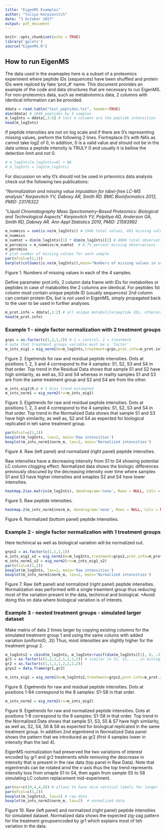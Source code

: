 ```yaml
---
title: "EigenMS Examples"
author: "Yuliya Karpievitch"
date: "3 October 2017"
output: pdf_document
---
```


```r
knitr::opts_chunk$set(echo = TRUE)
library('gplots')
source("EigenMS.R")
```

## How to run EigenMS 

The data used in the examaples here is a subset of a proteomics experiment where
peptide IDs (sequences) have been shuffled and protein IDs were replced by fake 
'prot_#' name.
This document provides an example of the code and data structures  that are 
necessary to run EigenMS. For non-proteomics data, such as metabolomics data, 
2 columns with identical information can be provided. 


```r
ddata = read.table("test_peptides.txt", header=TRUE) 
dim(ddata) # 1946 peptides by 4 samples
m_logInts = ddata[,3:6] # last 4 columns are the peptide intensities
head(m_logInts)
```

If peptide intensities are not on log scale and if there are  0's representing missing values, 
preform the following 2 lines.
Fisrtreplace 0's with NA's as cannot take log2 of 0, in addition, 0 is a valid value 
and should not be in the data unless a peptide intensity is TRULY 0 and usually it is bellow 
the detection limit and not 0.
```r
# m_logInts[m_logInts==0] = NA  
# m_logInts = log2(m_logInts)   
```

For discussion on why 0's should not be used in prteomics data analysis check out the following 
two publications:

*"Normalization and missing value imputation for label-free LC-MS analysis"* 
*Karpievitch YV, Dabney AR, Smith RD.* 
*BMC Bioinformatics 2012, PMID: 23176322*

*"Liquid Chromatography Mass Spectrometry-Based Proteomics: Biological and Technological Aspects"*
*Karpievitch YV, Polpitiya AD, Anderson GA, Smith RD, Dabney AR.*
*Ann Appl Statistics 2010, PMID: 21593992*


```r
m_nummiss = sum(is.na(m_logInts)) # 1946 total values, 681 missing values
m_nummiss
m_numtot = dim(m_logInts)[1] * dim(m_logInts)[2] # 8000 total observations
m_percmiss = m_nummiss/m_numtot  # 8.7% percent missing observations
m_percmiss
# plot number of missing values for each sample
par(mfcol=c(1,1))
barplot(colSums(is.na(m_logInts)),main="Numbers of missing values in samples (group order)")
```

Figure 1. Numbers of missing values in each of the 4 samples. 

Define parameter prot.info, 2 column data frame with IDs for metabolites or peptides
in case of matabolites the 2 columns are identical. 
For peptides 1st column must contain unique peptide ID (usually sequences)
2nd column can contain protein IDs, but is not used in EigenMS, simply propagated back to the user
to be used in further analyses. 

```r
m_prot.info = ddata[,1:2] # all unique metabolite/peptide IDs, otherwise not possible to have as row names
head(m_prot.info)
```


### Example 1 - single factor normalization with 2 treatment groups

```r
grps = as.factor(c(1,2,1,2)) # 1 = control; 2 = treatment
# note that treatment groups variable must be a 'factor'
m_ints_eig1 = eig_norm1(m=m_logInts,treatment=grps,prot.info=m_prot.info)
```

Figure 2. Eigetrends for raw and residual peptide intensities. Dots at positions 
1, 2, 3 and 4 correspond to the 4 samples: S1, S2, S3 and S4 in that order. Top 
trend in the Residual Data shows that sample S1 and S2 have high similarity, as 
well as, S3 and S4 whereas in reality samples S1 and S3 are from the same treatment 
group and S2 and S4 are from the other.


```r
m_ints_eig1$h.c # 1 bias trend estimated
m_ints_norm1 = eig_norm2(rv=m_ints_eig1) 
```

Figure 3. Eigetrends for raw and residual peptide intensities. Dots at positions 
1, 2, 3 and 4 correspond to the 4 samples: S1, S2, S3 and S4 in that order. Top 
trend in the Normalized Data shows that sample S1 and S3 have high similarity, as 
well as, S2 and S4 as expected for biological replicated in teh same treatment group.

```r
par(mfcol=c(1,2))
boxplot(m_logInts, las=2, main='Raw intensities')
boxplot(m_ints_norm1$norm_m, las=2, main='Normalized intensities')
```

Figure 4. Raw (left panel) and normalized (right panel) peptide intensities.

Raw intensities have a decreasing intensity from S1 to S4 showing potential LC column 
clogging effect.  Normalized data shows the biologic differences previously obscured by 
the decreasing intensity over time where samples S1 and S3 have higher intensities and 
smaples S2 and S4 have lower intensities. 

```r
heatmap.2(as.matrix(m_logInts), dendrogram='none', Rowv = NULL, Colv = NULL, trace='none')
```

Figure 5. Raw peptide intensities.

```r
heatmap.2(m_ints_norm1$norm_m, dendrogram='none', Rowv = NULL, Colv = NULL, trace='none')
```

Figure 6. Normalized (bottom panel) peptide intensities.

### Example 2 - single factor normalization with 1 treatment groups
Here techinical as well as biological variation will be normalized out. 

```r
grps2 = as.factor(c(1,1,1,1))
m_ints_eig1_v2 = eig_norm1(m=m_logInts,treatment=grps2,prot.info=m_prot.info)
m_ints_norm1_v2 = eig_norm2(rv=m_ints_eig1_v2) 
par(mfcol=c(1,2)) 
boxplot(m_logInts, las=2, main='Raw intensities')
boxplot(m_ints_norm1$norm_m, las=2, main='Normalized intensities') 
```

Figure 7. Raw (left panel) and normalized (right panel) peptide intensities. 
Normalization was performed with a single treamtent group thus reducing most of the 
variation present in the data, techinical and biological. 
*Avoid doing this on data where biological variation is of interets.




### Example 3 - nested treatment groups - simulated larger dataset

Make matrix of data 2 times larger by copying existing columns for the simulated 
treatment group 1 and using the same colums with added variation (uniform(0, .3))
Thus, most intensities are slightly higher for the treatment group 2. 

```r
m_logInts2 = cbind(m_logInts, m_logInts+runif(dim(m_logInts)[1], 0, .3))
gr1 = as.factor(c(1,2,1,2,1,2,1,2)) # similar to S1, S2, ... in biological data
gr2 = as.factor(c(1,1,1,1,2,2,2,2))
grps2 = data.frame(gr1,gr2)

m_ints_eig2 = eig_norm1(m=m_logInts2,treatment=grps2,prot.info=m_prot.info)
```

Figure 8. Eigetrends for raw and residual peptide intensities. Dots at positions 
1-84 correspond to the 8 samples: S1-S8 in that order. 


```r
m_ints_norm2 = eig_norm2(rv=m_ints_eig2) 
```

Figure 9. Eigetrends for raw and normalized peptide intensities. Dots at positions 
1-8 correspond to the 8 samples: S1-S8 in that order. Top trend in the Normalized 
Data shows that sample S1, S3, S5 & S7 have high similarity, as 
well as, S2, S4, S6 & S8 as expected for biological replicated in the same treatment 
group. In addition 2nd eigentrend in Normalized Data panel shows the pattern that we 
introduced as gr2 (first 4 samples lower in intensity than the last 4). 

EigenMS normalization had preserved the two variations of interest encoded by gr1 and 
gr2 treatments while removing the descrease in intensity that is present in the raw data 
(top panel in Raw Data). Note that eigentrends can be rotated arnd the x-axis thus the 
top trend represents intensity loss from smaple S1 to S4, then again from sample S5 to S8 
simulating LC column replacement mid-experiment.

```r
par(mar=c(10,4,4,4)) # allows to have nice vertical labels for longer labels
par(mfcol=c(1,2))
boxplot(m_logInts2, las=2) # raw data
boxplot(m_ints_norm2$norm_m, las=2)  # normalized data
```

Figure 10. Raw (left panel) and normalized (right panel) peptide intensities for 
simulated dataset. Normalized data shows the expected zig-zag pattern for the treatment 
groupsencoded by gr1 which explains most of teh variation in the data. 



<!-- ## One treatment, one bias trend -->

<!-- ```{r results=FALSE } -->
<!-- # note that treatment groups variable must be a 'factor' -->
<!-- grps1 = as.factor(c(1,1,1,1,1,1,1,1,1,1))   -->
<!-- testEigMS_eig1 = eig_norm1(m=tmp, treatment=grps1, prot.info=test.info)  # 2 bias trend,  -->
<!-- testEigMS_eig1$h.c  # 1 bias trend -->
<!-- test_norm = eig_norm2(rv=testEigMS_eig1) -->
<!-- dim(test_norm$norm_m) -->
<!-- head(test_norm$normalized) -->
<!-- # systematic pattern in plot 1 and random noise in 2ns -->
<!-- heatmap.2(tmp, dendrogram='none', Rowv = NULL, Colv = NULL, trace='none') -->
<!-- heatmap.2(test_norm$norm_m, dendrogram='none', Rowv = NULL, Colv = NULL, trace='none') -->
<!-- ``` -->

<!-- ## One treatment group with 2 bias trends -->

<!-- ```{r results=FALSE } -->
<!-- # test is works with 2 bias trends -->
<!-- testEigMS_eig1$h.c = 2 # 1 bias trend by default -->
<!-- test_norm = eig_norm2(rv=testEigMS_eig1) -->
<!-- # systematic pattern in plot 1 and random noise in 2n -->
<!-- heatmap.2(tmp, dendrogram='none', Rowv = NULL, Colv = NULL, trace='none') -->
<!-- heatmap.2(test_norm$norm_m, dendrogram='none', Rowv = NULL, Colv = NULL, trace='none') -->

<!-- ``` -->

<!-- ## Two treatment groups, one bias trend -->

<!-- ```{r results=FALSE } -->
<!-- # note that treatment groups variable must be a 'factor' -->
<!-- grps2 = as.factor(c(1,1,1,1,1,2,2,2,2,2))   -->
<!-- testEigMS_eig1_v2 = eig_norm1(m=tmp, treatment=grps2, prot.info=test.info)  # 2 bias trend,  -->

<!-- testEigMS_eig1_v2$h.c # 1 bias trend -->
<!-- test_norm_v2 = eig_norm2(rv=testEigMS_eig1_v2) -->

<!-- # systematic pattern in plot 1 and random noise in 2ns - preserved some of the decreasing  -->
<!-- # effect as the decrease is smaller for the group 1 and larger for group 2 -->
<!-- # so nothing should be visible -->
<!-- heatmap.2(tmp, dendrogram='none', Rowv = NULL, Colv = NULL, trace='none') -->
<!-- heatmap.2(test_norm_v2$norm_m, dendrogram='none', Rowv = NULL, Colv = NULL, trace='none') -->
<!-- ``` -->

<!-- Note that systematic pattern in plot 1 and random noise in 2ns - preserved some of the decreasing  -->
<!-- effect as the decrease is smaller for the group 1 and larger for group 2 -->

<!-- ```{r results=FALSE }  -->
<!-- testEigMS_eig1_v2$h.c = 2# 1 bias trend was computed -->
<!-- test_norm_v2 = eig_norm2(rv=testEigMS_eig1_v2) -->
<!-- # systematic pattern in plot 1 and random noise in 2nd - preserved some of the decreasing  -->
<!-- # effect as the decrease is smaller for the group 1 and larger for group 2 -->
<!-- # so nothing should be visible -->
<!-- heatmap.2(tmp, dendrogram='none', Rowv = NULL, Colv = NULL, trace='none') -->
<!-- heatmap.2(test_norm_v2$norm_m, dendrogram='none', Rowv = NULL, Colv = NULL, trace='none') -->

<!-- ``` -->


<!-- ## Two treatment groups, with two subgroups, one estimated bias trend -->

<!-- ```{r results=FALSE } -->
<!-- tmp2 = cbind(tmp, tmp+matrix(rnorm(npep*nsamp, mean=0, sd=.05), npep, nsamp)) -->
<!-- dim(tmp2) # 200  20 -->
<!-- # note that treatment groups variable must be a 'factor' -->
<!-- grps2a = data.frame(as.factor(c(1,1,1,1,1,1,1,1,1,1, 2,2,2,2,2,2,2,2,2,2) ),  -->
<!--                     as.factor(c(grps2, grps2) ) )  -->
<!-- colnames(grps2a) = c('treat1', 'treat2') -->
<!-- testEigMS_eig1_v2a = eig_norm1(m=tmp2, treatment=grps2a, prot.info=test.info)# 2 bias trends  -->


<!-- testEigMS_eig1_v2a$h.c # 1 bias trend -->
<!-- test_norm_v2a = eig_norm2(rv=testEigMS_eig1_v2a) -->
<!-- # systematic pattern in plot 1 and random noise in 2nd - preserved some of the decreasing  -->
<!-- # 4 visible (vertical) groups - decrese in abundance here is attributed to the treatment  -->
<!-- # effect as decrease is smaller for treatmetn 1 and larger for treatment 2  -->
<!-- # (in column 1 of grps2a) -->
<!-- heatmap.2(tmp2, dendrogram='none', Rowv = NULL, Colv = NULL, trace='none') -->
<!-- heatmap.2(test_norm_v2a$norm_m, dendrogram='none', Rowv = NULL, Colv = NULL, trace='none') -->
<!-- ``` -->
